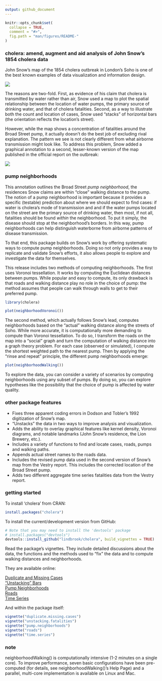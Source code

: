 ```yaml
---
output: github_document
---
```


<!-- README.md is generated from README.Rmd. Please edit that file -->

```r
knitr::opts_chunk$set(
  collapse = TRUE,
  comment = "#>",
  fig.path = "man/figures/README-"
)
```

### cholera: amend, augment and aid analysis of John Snow's 1854 cholera data

John Snow's map of the 1854 cholera outbreak in London's Soho is one of the best known examples of data visualization and information design.

![](vignettes/msu-snows-mapB.jpg)

The reasons are two-fold. First, as evidence of his claim that cholera is transmitted by water rather than air, Snow used a map to plot the spatial relationship between the location of water pumps, the primary source of drinking water, and that of cholera fatalities. Second, as a way to illustrate both the count and location of cases, Snow used "stacks" of horizontal bars (the orientation reflects the location's street).

However, while the map shows a concentration of fatalities around the Broad Street pump, it actually doesn't do the best job of excluding rival explanation. The pattern we see is not clearly different from what airborne transmission might look like. To address this problem, Snow added a graphical annotation to a second, lesser-known version of the map published in the official report on the outbreak:

![](vignettes/fig12-6.png)

### pump neighborhoods

This annotation outlines the Broad Street _pump neighborhood_, the residences Snow claims are within "close" walking distance to the pump. The notion of a pump neighborhood is important because it provides a specific (testable) prediction about where we should expect to find cases: if water is cholera's mode of transmission and and if the water pumps located on the street are the primary source of drinking water, then most, if not all, fatalities should be found _within_ the neighborhood. To put it simply, the disease should stop at the neighborhood's borders. In this way, pump neighborhoods can help distinguish waterborne from airborne patterns of disease transmission.

To that end, this package builds on Snow's work by offering systematic ways to compute pump neighborhoods. Doing so not only provides a way to replicate and validate Snow's efforts, it also allows people to explore and investigate the data for themselves.

This release includes two methods of computing neighborhoods. The first uses Voronoi tessellation. It works by computing the Euclidean distances between pumps. While popular and easy to compute, its only drawback is that roads and walking distance play no role in the choice of pump: the method assumes that people can walk through walls to get to their preferred pump.


```r
library(cholera)
```

```r
plot(neighborhoodVoronoi())
```

The second method, which actually follows Snow's lead, computes neighborhoods based on the "actual" walking distance along the streets of Soho. While more accurate, it is computationally more demanding to compute than Voronoi tessellation. To do so, I transform the roads on the map into a "social" graph and turn the computation of walking distance into a graph theory problem. For each case (observed or simulated), I compute the shortest weighted path to the nearest pump. Then by applying the "rinse and repeat" principle, the different pump neighborhoods emerge:

```r
plot(neighborhoodWalking())
```

To explore the data, you can consider a variety of scenarios by computing neighborhoods using any subset of pumps. By doing so, you can explore  hypotheses like the possibility that the choice of pump is affected by water quality.

### other package features

* Fixes three apparent coding errors in Dodson and Tobler's 1992 digitization of Snow's map.
* "Unstacks" the data in two ways to improve analysis and visualization.
* Adds the ability to overlay graphical features like kernel density, Voronoi diagrams, and notable landmarks (John Snow's residence, the Lion Brewery, etc.).
* Includes a variety of functions to find and locate cases, roads, pumps and walking paths.
* Appends actual street names to the roads data.
* Includes the revised pump data used in the second version of Snow's map from the Vestry report. This includes the corrected location of the Broad Street pump.
* Adds two different aggregate time series fatalities data from the Vestry report.

### getting started

To install 'cholera' from CRAN:

```r
install.packages("cholera")
```

To install the current/development version from GitHub:

```r
# Note that you may need to install the 'devtools' package
# install.packages("devtools")
devtools::install_github("lindbrook/cholera", build_vignettes = TRUE)
```

Read the package's vignettes. They include detailed discussions about the data, the functions and the methods used to "fix" the data and to compute walking distances and neighborhoods.

They are available online:

[Duplicate and Missing Cases](https://cran.r-project.org/web/packages/cholera/vignettes/duplicate.missing.cases.html)     
["Unstacking" Bars](https://cran.r-project.org/web/packages/cholera/vignettes/unstacking.fatalities.html)   
[Pump Neighborhoods](https://cran.r-project.org/web/packages/cholera/vignettes/pump.neighborhoods.html)   
[Roads](https://cran.r-project.org/web/packages/cholera/vignettes/roads.html)   
[Time Series](https://cran.r-project.org/web/packages/cholera/vignettes/time.series.html)

And within the package itself:

```r
vignette("duplicate.missing.cases")
vignette("unstacking.fatalities")
vignette("pump.neighborhoods")
vignette("roads")
vignette("time.series")
```

### note

neighborhoodWalking() is computationally intensive (1-2 minutes on a single core). To improve performance, seven basic configurations have been pre-computed (for details, see neighborhoodWalking()'s Help Page) and a parallel, multi-core implementation is available on Linux and Mac.
